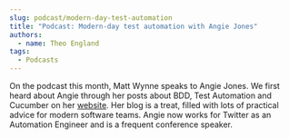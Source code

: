 ```yaml
---
slug: podcast/modern-day-test-automation
title: "Podcast: Modern-day test automation with Angie Jones"
authors:
  - name: Theo England
tags:
  - Podcasts
---
```


On the podcast this month, Matt Wynne speaks to Angie Jones. We first heard about Angie through her posts about BDD, Test Automation and Cucumber on her [website](https://angiejones.tech/). Her blog is a treat, filled with lots of practical advice for modern software teams. Angie now works for Twitter as an Automation Engineer and is a frequent conference speaker.

<SoundCloudEpisode track="359824031" />

<!-- truncate -->